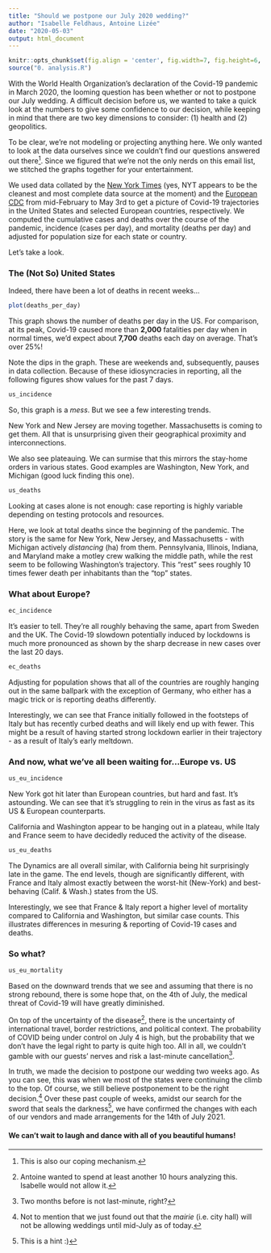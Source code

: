 ```yaml
---
title: "Should we postpone our July 2020 wedding?"
author: "Isabelle Feldhaus, Antoine Lizée"
date: "2020-05-03"
output: html_document
---
```


```r
knitr::opts_chunk$set(fig.align = 'center', fig.width=7, fig.height=6, echo=FALSE, message=FALSE)
source("0. analysis.R")
```

With the World Health Organization's declaration of the Covid-19 pandemic in March 2020, the looming question has been whether or not to postpone our July wedding. A difficult decision before us, we wanted to take a quick look at the numbers to give some confidence to our decision, while keeping in mind that there are two key dimensions to consider: (1) health and (2) geopolitics. 

To be clear, we're not modeling or projecting anything here. We only wanted to look at the data ourselves since we couldn't find our questions answered out there[^1]. Since we figured that we're not the only nerds on this email list, we stitched the graphs together for your entertainment.

[^1]: This is also our coping mechanism. 

We used data collated by the [New York Times](https://github.com/nytimes/covid-19-data/raw/master/us-states.csv) (yes, NYT appears to be the cleanest and most complete data source at the moment) and the [European CDC](https://opendata.ecdc.europa.eu/covid19/casedistribution/csv) from mid-February to May 3rd to get a picture of Covid-19 trajectories in the United States and selected European countries, respectively. We computed the cumulative cases and deaths over the course of the pandemic, incidence (cases per day), and mortality (deaths per day) and adjusted for population size for each state or country. 

Let's take a look. 

### The (Not So) United States

Indeed, there have been a lot of deaths in recent weeks...

```r
plot(deaths_per_day)
```

This graph shows the number of deaths per day in the US. For comparison, at its peak, Covid-19 caused more than **2,000** fatalities per day when in normal times, we'd expect about **7,700** deaths each day on average. That's over 25%! 

Note the dips in the graph. These are weekends and, subsequently, pauses in data collection. Because of these idiosyncracies in reporting, all the following figures show values for the past 7 days. 

```r
us_incidence
```

So, this graph is a _mess_. But we see a few interesting trends. 

New York and New Jersey are moving together. Massachusetts is coming to get them. All that is unsurprising given their geographical proximity and interconnections. 

We also see plateauing. We can surmise that this mirrors the stay-home orders in various states. Good examples are Washington, New York, and Michigan (good luck finding this one). 

```r
us_deaths
```

Looking at cases alone is not enough: case reporting is highly variable depending on testing protocols and resources. 

Here, we look at total deaths since the beginning of the pandemic. The story is the same for New York, New Jersey, and Massachusetts - with Michigan actively _distancing_ (ha) from them. Pennsylvania, Illinois, Indiana, and Maryland make a motley crew walking the middle path, while the rest seem to be following Washington's trajectory. This "rest" sees roughly 10 times fewer death per inhabitants than the "top" states.

### What about Europe?

```r
ec_incidence
```

It's easier to tell. They're all roughly behaving the same, apart from Sweden and the UK. The Covid-19 slowdown potentially induced by lockdowns is much more pronounced as shown by the sharp decrease in new cases over the last 20 days. 

```r
ec_deaths
```

Adjusting for population shows that all of the countries are roughly hanging out in the same ballpark with the exception of Germany, who either has a magic trick or is reporting deaths differently. 

Interestingly, we can see that France initially followed in the footsteps of Italy but has recently curbed deaths and will likely end up with fewer. This might be a result of having started strong lockdown earlier in their trajectory - as a result of Italy's early meltdown.

### And now, what we've all been waiting for...Europe vs. US

```r
us_eu_incidence
```

New York got hit later than European countries, but hard and fast. It's astounding. We can see that it's struggling to rein in the virus as fast as its US & European counterparts. 

California and Washington appear to be hanging out in a plateau, while Italy and France seem to have decidedly reduced the activity of the disease. 

```r
us_eu_deaths
```

The Dynamics are all overall similar, with California being hit surprisingly late in the game. The end levels, though are significantly different, with France and Italy almost exactly between the worst-hit (New-York) and best-behaving (Calif. & Wash.) states from the US.

Interestingly, we see that France & Italy report a higher level of mortality compared to California and Washington, but similar case counts. This illustrates differences in mesuring & reporting of Covid-19 cases and deaths.

### So what?

```r
us_eu_mortality
```

Based on the downward trends that we see and assuming that there is no strong rebound, there is some hope that, on the 4th of July, the medical threat of Covid-19 will have greatly diminished.

On top of the uncertainty of the disease[^3], there is the uncertainty of international travel, border restrictions, and political context. The probability of COVID being under control on July 4 is high, but the probability that we don't have the legal right to party is quite high too. All in all, we couldn't gamble with our guests' nerves and risk a last-minute cancellation[^2].

In truth, we made the decision to postpone our wedding two weeks ago. As you can see, this was when we most of the states were continuing the climb to the top. Of course, we still believe postponement to be the right decision.[^4] Over these past couple of weeks, amidst our search for the sword that seals the darkness[^5], we have confirmed the changes with each of our vendors and made arrangements for the 14th of July 2021. 

[^3]: Antoine wanted to spend at least another 10 hours analyzing this. Isabelle would not allow it. 

[^2]: Two months before is not last-minute, right?

[^4]: Not to mention that we just found out that the _mairie_ (i.e. city hall) will not be allowing weddings until mid-July as of today. 

[^5]: This is a hint :) 

#### We can't wait to laugh and dance with all of you beautiful humans! 

